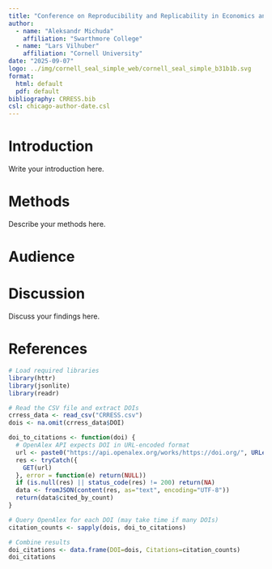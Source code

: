 ```yaml
---
title: "Conference on Reproducibility and Replicability in Economics and Social Sciences (CRRESS) Final Outcomes Report"
author:
  - name: "Aleksandr Michuda"
    affiliation: "Swarthmore College"
  - name: "Lars Vilhuber"
    affiliation: "Cornell University"
date: "2025-09-07"
logo: ../img/cornell_seal_simple_web/cornell_seal_simple_b31b1b.svg
format:
  html: default
  pdf: default
bibliography: CRRESS.bib
csl: chicago-author-date.csl
---
```


# Introduction

Write your introduction here.

# Methods

Describe your methods here.

# Audience


# Discussion

Discuss your findings here.

# References

```r
# Load required libraries
library(httr)
library(jsonlite)
library(readr)

# Read the CSV file and extract DOIs
crress_data <- read_csv("CRRESS.csv")
dois <- na.omit(crress_data$DOI)

doi_to_citations <- function(doi) {
  # OpenAlex API expects DOI in URL-encoded format
  url <- paste0("https://api.openalex.org/works/https://doi.org/", URLencode(doi, reserved=TRUE))
  res <- tryCatch({
    GET(url)
  }, error = function(e) return(NULL))
  if (is.null(res) || status_code(res) != 200) return(NA)
  data <- fromJSON(content(res, as="text", encoding="UTF-8"))
  return(data$cited_by_count)
}

# Query OpenAlex for each DOI (may take time if many DOIs)
citation_counts <- sapply(dois, doi_to_citations)

# Combine results
doi_citations <- data.frame(DOI=dois, Citations=citation_counts)
doi_citations
```
